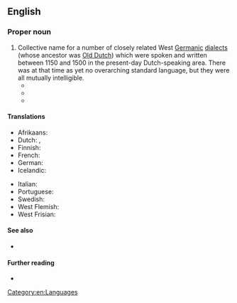 ==English==
{{wikipedia}}

===Proper noun===
{{en-proper noun|head=[[middle|Middle]] [[Dutch]]}}

# Collective name for a number of closely related West [[Germanic]] [[dialect]]s (whose ancestor was [[Old Dutch]]) which were spoken and written between 1150 and 1500 in the present-day Dutch-speaking area. There was at that time as yet no overarching standard language, but they were all mutually intelligible.
#* {{quote-book|en|year=1907|author=Joseph Wright|title=Historical German Grammar: Vol. I: Phonology, Word-Formation and Accidence|page=7|text=(3) '''West Germanic''', which is composed of:—<br/>[...]<br/>(''d'') Low Franconian, called Old Low Franconian or Old Dutch until about 1200; Middle Low Franconian or Middle Dutch from 1200 to 1500; from 1500 onwards New Low Franconian, including Dutch, Flemish, Brabantish, and Limburgish.}}
#* {{quote-book|en|year=1923 (reprinted 1948)|author=Arthur Kirk|title=An Introduction to the Historical Study of New High German|series=Publications of the University of Manchester: Germanic Series|seriesvolume=No. II|page=10|text=Old Low Franconian is the ancestor of modern Dutch, Flemish, Brabantish and Limburgish. It is called Old Low Franconian to ''c.'' 1100; Middle Low Franconian or Middle Dutch, from 1100 to 1600; from 1600 onwards, New Low Franconian or New Dutch.}}
#* {{quote-book|en|year=1993|author=Colette M. van Kerckvoorde|title=An Introduction to Middle Dutch|publisher=Mouton de Gruyter (a division of Walter de Gruyter & Co.)|location=Berlin, New York|page=1|text=One can distinguish four major dialect groups of Middle Dutch: (a) Flemish, which was spoken in the region of Flanders, and Zeeuws, spoken in Zeeland; (b) Brabantic, used in the area of Brussels, Louvain, Antwerp, Mechlin, and Breda; (c) Hollandic, the dialect of the county of Holland; and (d) Limburgic, the language used in the easter part of the Middle Dutch territory. The first three dialect groups may be referred to as West Franconian, while Limburgic is known as East Franconian.}}

====Translations====
{{trans-top|the Middle Dutch language}}
* Afrikaans: {{t+|af|Middelnederlands}}
* Dutch: {{t+|nl|Middelnederlands|n}}, {{t+|nl|Diets|n}}
* Finnish: {{t+|fi|keskihollanti}}
* French: {{t+|fr|moyen néerlandais|m}}
* German: {{t+|de|Mittelniederländisch|n}}
* Icelandic: {{t|is|miðhollenska|f}}
{{trans-mid}}
* Italian: {{t|it|olandese medio|m}}
* Portuguese: {{t|pt|holandês médio|m}}
* Swedish: {{t+|sv|medelnederländska|c}}
* West Flemish: {{t|vls|Middelnederlands}}
* West Frisian: {{t|fy|Midnederlânsk}}
{{trans-bottom}}

====See also====
* {{langcat|dum}}

====Further reading====
* {{ISO 639|ref=1||dum}}

[[Category:en:Languages]]